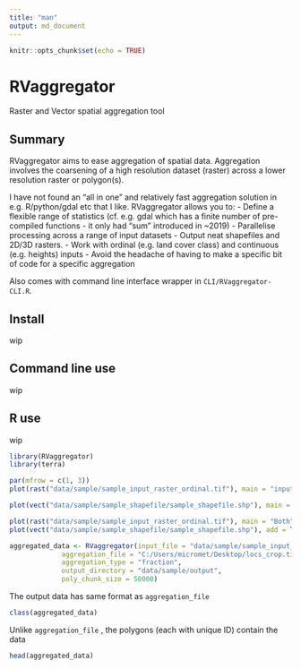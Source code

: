 ```yaml
---
title: "man"
output: md_document
---
```


```r
knitr::opts_chunk$set(echo = TRUE)
```

# RVaggregator
Raster and Vector spatial aggregation tool

## Summary

RVaggregator aims to ease aggregation of spatial data. Aggregation involves the coarsening of a high resolution dataset (raster) across a lower resolution raster or polygon(s).

I have not found an "all in one" and relatively fast aggregation solution in e.g. R/python/gdal etc that I like. RVaggregator allows you to:
- Define a flexible range of statistics (cf. e.g. gdal which has a finite number of pre-compiled functions - it  only had "sum" introduced in ~2019)
- Parallelise processing across a range of input datasets
- Output neat shapefiles and 2D/3D rasters.
- Work with ordinal (e.g. land cover class) and continuous (e.g. heights) inputs
- Avoid the headache of having to make a specific bit of code for a specific aggregation

Also comes with command line interface wrapper in `CLI/RVaggregator-CLI.R`.

## Install

wip

## Command line use

wip

## R use

wip

``` r
library(RVaggregator)
library(terra)
```

``` r
par(mfrow = c(1, 3))
plot(rast("data/sample/sample_input_raster_ordinal.tif"), main = "input_file raster with ordinal data")

plot(vect("data/sample/sample_shapefile/sample_shapefile.shp"), main = "Input aggregation_file polygon data")

plot(rast("data/sample/sample_input_raster_ordinal.tif"), main = "Both")
plot(vect("data/sample/sample_shapefile/sample_shapefile.shp"), add = TRUE)

aggregated_data <- RVaggregator(input_file = "data/sample/sample_input_raster_ordinal.tif",
             aggregation_file = "C:/Users/micromet/Desktop/locs_crop.tif", #"data/sample/sample_raster_aggregate.tif",#"data/sample/sample_shapefile/sample_shapefile.shp",
             aggregation_type = "fraction",
             output_directory = "data/sample/output",
             poly_chunk_size = 50000)
```

The output data has same format as `aggregation_file`
```r
class(aggregated_data)
```

Unlike `aggregation_file` , the polygons (each with unique ID) contain the data
```r
head(aggregated_data)

```
